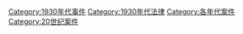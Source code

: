 [[Category:1930年代事件|Category:1930年代事件]]
[[Category:1930年代法律|Category:1930年代法律]]
[[Category:各年代案件|Category:各年代案件]]
[[Category:20世纪案件|Category:20世纪案件]]